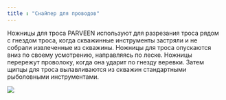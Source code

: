 ```yaml
---
title : "Снайпер для проводов"
---
```


Ножницы для троса PARVEEN используют для разрезания троса рядом с гнездом троса, когда скважинные инструменты застряли и не собрали извлеченные из скважины. Ножницы для троса опускаются вниз по своему усмотрению, направляясь по леске. Ножницы перережут проволоку, когда она ударит по гнезду веревки. Затем щипцы для троса вылавливаются из скважин стандартными рыболовными инструментами.

<img src="./wireline-cutter.png" />
